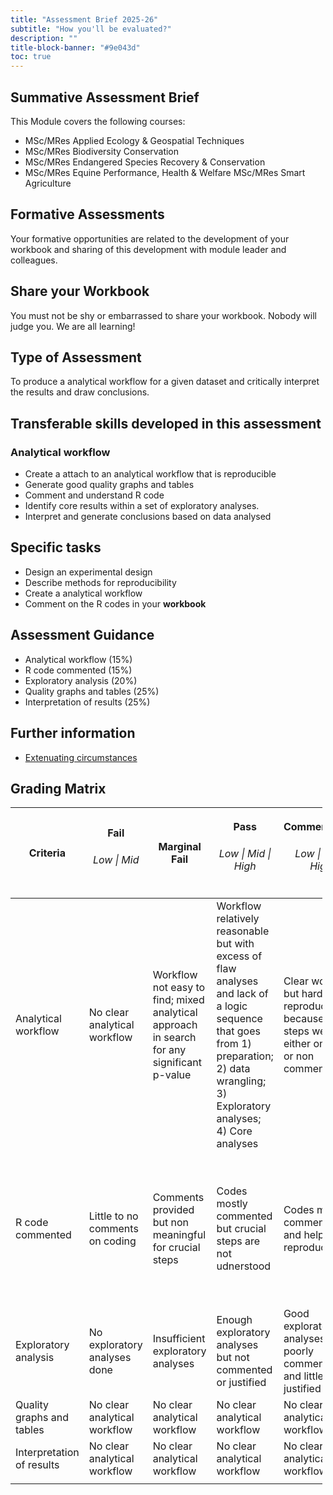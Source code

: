 ```yaml
---
title: "Assessment Brief 2025-26"
subtitle: "How you'll be evaluated?"
description: ""
title-block-banner: "#9e043d"
toc: true
---
```


## Summative Assessment Brief

This Module covers the following courses:

-   MSc/MRes Applied Ecology & Geospatial Techniques
-   MSc/MRes Biodiversity Conservation
-   MSc/MRes Endangered Species Recovery & Conservation
-   MSc/MRes Equine Performance, Health & Welfare MSc/MRes Smart Agriculture

## Formative Assessments

Your formative opportunities are related to the development of your workbook and sharing of this development with module leader and colleagues.

::: callout-note
## Share your Workbook

You must not be shy or embarrassed to share your workbook. Nobody will judge you. We are all learning!
:::

## Type of Assessment

To produce a analytical workflow for a given dataset and critically interpret the results and draw conclusions.

## Transferable skills developed in this assessment

### Analytical workflow

-   Create a attach to an analytical workflow that is reproducible
-   Generate good quality graphs and tables
-   Comment and understand R code
-   Identify core results within a set of exploratory analyses.
-   Interpret and generate conclusions based on data analysed

## Specific tasks

-   Design an experimental design
-   Describe methods for reproducibility
-   Create a analytical workflow
-   Comment on the R codes in your **workbook**

## Assessment Guidance

-   Analytical workflow (15%)
-   R code commented (15%)
-   Exploratory analysis (20%)
-   Quality graphs and tables (25%)
-   Interpretation of results (25%)

## Further information

-   [Extenuating circumstances](https://www.ntu.ac.uk/studenthub/my-course/student-handbook/consideration-personal-circumstances)

## Grading Matrix

+---------------------------+---------------------------------+---------------------------------------------------------------------------------------------+------------------------------------------------------------------------------------------------------------------------------------------------------------------------------------------+--------------------------------------------------------------------------------------------------+----------------------------------------------------------------------+--------------------------------------------------------------------------------------------------------------------------------------+
| Criteria                  | Fail                            | Marginal Fail                                                                               | Pass                                                                                                                                                                                     | Commendation                                                                                     | Distinction                                                          | Distinction                                                                                                                          |
|                           |                                 |                                                                                             |                                                                                                                                                                                          |                                                                                                  |                                                                      |                                                                                                                                      |
|                           | ###### Low \| Mid               |                                                                                             | ###### Low \| Mid \| High                                                                                                                                                                | ###### Low \| Mid \| High                                                                        | ###### Low \| Mid \|High                                             | ###### Exceptional                                                                                                                   |
+===========================+=================================+=============================================================================================+==========================================================================================================================================================================================+==================================================================================================+======================================================================+======================================================================================================================================+
| Analytical workflow       | No clear analytical workflow    | Workflow not easy to find; mixed analytical approach in search for any significant p-value  | Workflow relatively reasonable but with excess of flaw analyses and lack of a logic sequence that goes from 1) preparation; 2) data wrangling; 3) Exploratory analyses; 4) Core analyses | Clear workflow but hard to reproduce because crucial steps were either omitted or non commented. | Very good workflow with clear guidance for reproducibility           | High quality workflow, fully reproducible and extensively commented                                                                  |
+---------------------------+---------------------------------+---------------------------------------------------------------------------------------------+------------------------------------------------------------------------------------------------------------------------------------------------------------------------------------------+--------------------------------------------------------------------------------------------------+----------------------------------------------------------------------+--------------------------------------------------------------------------------------------------------------------------------------+
| R code commented          | Little to no comments on coding | Comments provided but non meaningful for crucial steps                                      | Codes mostly commented but crucial steps are not udnerstood                                                                                                                              | Codes mostly commented and helping reproducibility.                                              | Codes fully commented but not excessively, avoiding visual pollution | Codes fully commented and not affecting visual inspection of the script and allows full reproducibility and explanation in key steps |
+---------------------------+---------------------------------+---------------------------------------------------------------------------------------------+------------------------------------------------------------------------------------------------------------------------------------------------------------------------------------------+--------------------------------------------------------------------------------------------------+----------------------------------------------------------------------+--------------------------------------------------------------------------------------------------------------------------------------+
| Exploratory analysis      | No exploratory analyses done    | Insufficient exploratory analyses                                                           | Enough exploratory analyses but not commented or justified                                                                                                                               | Good exploratory analyses but poorly commented and little justified                              | Very good exploratory analyses, commented and justified              | World-class and fully justified exploratory approach to data                                                                         |
+---------------------------+---------------------------------+---------------------------------------------------------------------------------------------+------------------------------------------------------------------------------------------------------------------------------------------------------------------------------------------+--------------------------------------------------------------------------------------------------+----------------------------------------------------------------------+--------------------------------------------------------------------------------------------------------------------------------------+
| Quality graphs and tables | No clear analytical workflow    | No clear analytical workflow                                                                | No clear analytical workflow                                                                                                                                                             | No clear analytical workflow                                                                     | No clear analytical workflow                                         | No clear analytical workflow                                                                                                         |
+---------------------------+---------------------------------+---------------------------------------------------------------------------------------------+------------------------------------------------------------------------------------------------------------------------------------------------------------------------------------------+--------------------------------------------------------------------------------------------------+----------------------------------------------------------------------+--------------------------------------------------------------------------------------------------------------------------------------+
| Interpretation of results | No clear analytical workflow    | No clear analytical workflow                                                                | No clear analytical workflow                                                                                                                                                             | No clear analytical workflow                                                                     | No clear analytical workflow                                         | No clear analytical workflow                                                                                                         |
+---------------------------+---------------------------------+---------------------------------------------------------------------------------------------+------------------------------------------------------------------------------------------------------------------------------------------------------------------------------------------+--------------------------------------------------------------------------------------------------+----------------------------------------------------------------------+--------------------------------------------------------------------------------------------------------------------------------------+
|                           |                                 |                                                                                             |                                                                                                                                                                                          |                                                                                                  |                                                                      |                                                                                                                                      |
+---------------------------+---------------------------------+---------------------------------------------------------------------------------------------+------------------------------------------------------------------------------------------------------------------------------------------------------------------------------------------+--------------------------------------------------------------------------------------------------+----------------------------------------------------------------------+--------------------------------------------------------------------------------------------------------------------------------------+
